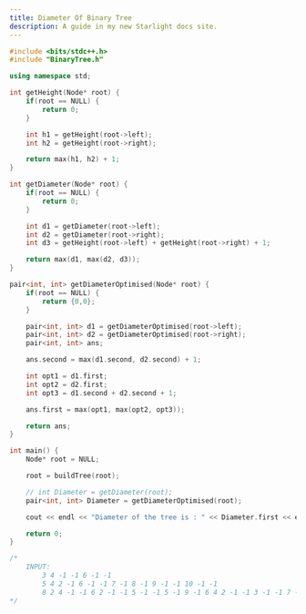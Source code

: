 ```yaml
---
title: Diameter Of Binary Tree
description: A guide in my new Starlight docs site.
---
```


```c++
#include <bits/stdc++.h>
#include "BinaryTree.h"

using namespace std;

int getHeight(Node* root) {
    if(root == NULL) {
        return 0;
    }

    int h1 = getHeight(root->left);
    int h2 = getHeight(root->right);

    return max(h1, h2) + 1;
}

int getDiameter(Node* root) {
    if(root == NULL) {
        return 0;
    }

    int d1 = getDiameter(root->left);
    int d2 = getDiameter(root->right);
    int d3 = getHeight(root->left) + getHeight(root->right) + 1;

    return max(d1, max(d2, d3));
}

pair<int, int> getDiameterOptimised(Node* root) {
    if(root == NULL) {
        return {0,0};
    }

    pair<int, int> d1 = getDiameterOptimised(root->left);
    pair<int, int> d2 = getDiameterOptimised(root->right);
    pair<int, int> ans;

    ans.second = max(d1.second, d2.second) + 1;

    int opt1 = d1.first;
    int opt2 = d2.first;
    int opt3 = d1.second + d2.second + 1;

    ans.first = max(opt1, max(opt2, opt3));

    return ans;
}

int main() {
    Node* root = NULL;

    root = buildTree(root);

    // int Diameter = getDiameter(root);
    pair<int, int> Diameter = getDiameterOptimised(root);

    cout << endl << "Diameter of the tree is : " << Diameter.first << endl;

    return 0;
}

/*
    INPUT:
        3 4 -1 -1 6 -1 -1
        5 4 2 -1 6 -1 -1 7 -1 8 -1 9 -1 -1 10 -1 -1
        8 2 4 -1 -1 6 2 -1 -1 5 -1 -1 5 -1 9 -1 6 4 2 -1 -1 3 -1 -1 7 -1 -1
*/
```